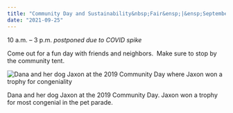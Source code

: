 ```yaml
---
title: "Community Day and Sustainability&nbsp;Fair&ensp;|&ensp;September 25"
date: "2021-09-25"
---
```


10 a.m. – 3 p.m. <em className="correction">postponed due to COVID spike</em>

Come out for a fun day with friends and neighbors.  Make sure to stop by the community tent.

![Dana and her dog Jaxon at the 2019 Community Day where Jaxon won a trophy for congeniality](../../src/images/dana-and-jaxon-dog-won-congeniality-1x1.jpg)

<figcaption>
  Dana and her dog Jaxon at the 2019 Community Day. Jaxon won a trophy for most
  congenial in the pet parade.
</figcaption>
